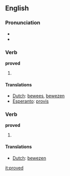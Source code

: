 ==English==

{{rank|island|special|memory|936|proved|plan|pain|official}}

=== Pronunciation ===
*{{IPA|/'pruvd/}}
*{{audio|en-us-proved.ogg|Audio (US)}}

===Verb===
'''proved'''

# {{simple past of|[[prove]]}}

====Translations====
{{trans-top|simple past of ''to prove''}}
*[[Dutch]]: [[bewees]], [[bewezen]]
*[[Esperanto]]: [[provis]]
{{trans-mid}}
{{trans-bottom}}

===Verb===
'''proved'''

# {{past participle of|[[prove]]}}

====Translations====
{{trans-top|past participle of ''to prove''}}
*[[Dutch]]: [[bewezen]]
{{trans-mid}}
{{trans-bottom}}

[[it:proved]]